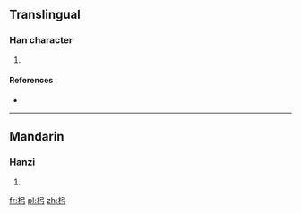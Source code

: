 ==Translingual==

===Han character===
{{Han char|rn=75|rad=木|as=03|sn=7|four=|canj=木弓 (DN)}}

# {{defn|Han|sort=木03}}

====References====
* {{Han ref|kx=0512.070|dkj=14475|hdz=21162.050|uh=675B|ud=26459}}

----

==Mandarin==

===Hanzi===
{{cmn-hanzi|pin=[[gōng]] ([[gong1]])|wg=kung<sup>1</sup>}}

# {{defn|lang=cmn|sort=木03}}

[[fr:杛]]
[[pl:杛]]
[[zh:杛]]